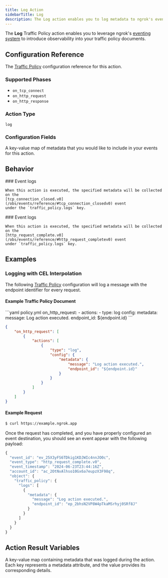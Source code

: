 ```yaml
---
title: Log Action
sidebarTitle: Log
description: The Log action enables you to log metadata to ngrok's eventing system.
---
```



The **Log** Traffic Policy action enables you to leverage ngrok's
[eventing system](/obs) to introduce observability into your traffic policy
documents.

## Configuration Reference

The [Traffic Policy](/traffic-policy/) configuration
reference for this action.

### Supported Phases

- `on_tcp_connect`
- `on_http_request`
- `on_http_response`

### Action Type

`log`

### Configuration Fields

<ConfigField title="metadata" type="map[string]any" required={true} cel={true}>
	A key-value map of metadata that you would like to include in your events for
	this action.
</ConfigField>

## Behavior

<Tabs>
  <Tab title="on_tcp_connect" label="on_tcp_connect">
    ### Event logs

    When this action is executed, the specified metadata will be collected on the
    [tcp_connection_closed.v0](/obs/events/reference/#tcp_connection_closedv0) event
    under the `traffic_policy.logs` key.

  </Tab>

  <Tab title="on_http_request" label="on_http_request">
    ### Event logs

    When this action is executed, the specified metadata will be collected on the
    [http_request_complete.v0](/obs/events/reference/#http_request_completev0) event
    under `traffic_policy.logs` key.

  </Tab>
</Tabs>

## Examples

### Logging with CEL Interpolation

The following [Traffic Policy](/traffic-policy/)
configuration will log a message with the endpoint identifier for every request.

#### Example Traffic Policy Document

<CodeGroup>
```yaml policy.yml
on_http_request:
  - actions:
      - type: log
        config:
          metadata:
            message: Log action executed.
            endpoint_id: ${endpoint.id}
```

```json policy.json
{
	"on_http_request": [
		{
			"actions": [
				{
					"type": "log",
					"config": {
						"metadata": {
							"message": "Log action executed.",
							"endpoint_id": "${endpoint.id}"
						}
					}
				}
			]
		}
	]
}
```

</CodeGroup>

#### Example Request

```bash
$ curl https://example.ngrok.app
```

Once the request has completed, and you have properly configured an
event destination, you should see an event appear with the following payload:

```jsx
{
  "event_id": "ev_25X3yFS6TDkig1KDJWIc4nnJO0c",
  "event_type": "http_request_complete.v0",
  "event_timestamp": "2024-06-23T23:44:16Z",
  "account_id": "ac_2OtNvAlhso10Gx6a7eupzX3F98q",
  "object": {
    "traffic_policy": {
      "logs": [
        {
          "metadata": {
            "message": "Log action executed.",
            "endpoint_id": "ep_2bhsN2VP8W4pTkaMSrhyj0SRf8J"
          }
        }
      ]
    }
  }
}
```

## Action Result Variables

<ActionVariablesDescription />

<ConfigField title="actions.ngrok.log.metadata" type="object">
	A key-value map containing metadata that was logged during the action. Each
	key represents a metadata attribute, and the value provides its corresponding
	details.
</ConfigField>
